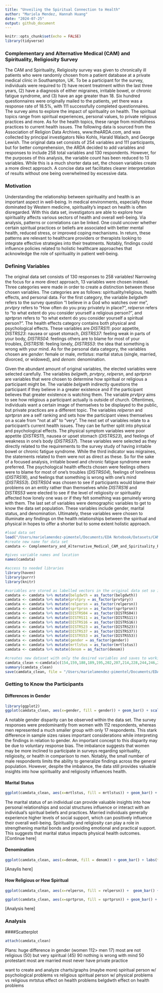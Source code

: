```yaml
---
title: "Unveiling the Spiritual Connection to Health"
author: "Mariela Mendez, Hannah Huang"
date: "2024-07-25"
output: github_document
---
```


```r
knitr::opts_chunk$set(echo = FALSE)
library(tidyverse)
```

### Complementary and Alternative Medical (CAM) and Spirituality, Religiosity Survey
The CAM and Spirituality, Religiosity survey was given to chronically ill patients who were randomly chosen from a patient database at a private medical clinic in Southampton, UK. To be a participant for the survey, individuals were required to (1) have recent treatment within the last three years, (2) have a diagnosis of either migraines, irritable bowel, or chronic fatigue syndrome, and (3) have an age greater than 18. Six hundred questionnaires were originally mailed to the patients, yet there was a response rate of 18.5%, with 111 successfully completed questionnaires. The survey aims to explore the impact of spirituality on health. The spiritual topics range from spiritual experiences, personal values, to private religious practices and more. As for the health topics, these range from mindfulness practices to current health issues. The following data is sourced from the Association of Religion Data Archives, www.theARDA.com, and was collected by principal investigators Niko Kohls, Harald Walach, and George Lewish. The original data set consists of 254 variables and 111 participants, but for better comprehension, the ARDA decided to add variables and responses to include 258 total variables and 130 respondents. However, for the purposes of this analysis, the variable count has been reduced to 13 variables. While this is a much shorter data set, the chosen variables create a more direct approach. A concise data set facilitates clearer interpretation of results without one being overwhelmed by excessive data. 

### Motivation
Understanding the relationship between spirituality and health is an important aspect in well-being. In medical environments, especially those dominated by Western medicine, spirituality's impact on health is often disregarded. With this data set, investigators are able to explore how spirituality affects various sectors of health and overall well-being. Via analysis, patterns or correlations can be linked. One could uncover whether certain spiritual practices or beliefs are associated with better mental health, reduced stress, or improved coping mechanisms. In return, these patterns are relevant to healthcare providers or therapists looking to integrate effective strategies into their treatments. Notably, findings could influence policies related to holistic healthcare approaches that acknowledge the role of spirituality in patient well-being.

<!-- ```{r}
nrow(camdata)
ncol(camdata)
# Our data set consists of 130 responses to 258 variables!
``` -->

### Defining Variables
The original data set consists of 130 responses to 258 variables! Narrowing the focus for a more direct approach, 13 variables were chosen instead. Three categories were made in order to create a distinction between these chosen variables. The categories are as follows: spirituality/religious, health effects, and personal data. For the first category, the variable *belgdwth* refers to the survey question "I believe in a God who watches over me", *prvtpry* refers to "How often do you pray privately in place?", *relpersn* refers to "to what extent do you consider yourself a religious person?", and *sprtprsn* refers to "to what extent do you consider yourself a spiritual person?". The health effects category contains both physical and psychological effects. These variables are *DISTRS11*: poor appetite, *DISTRS23*: nausea or upset stomach, *DISTRS37*: feeling weak in parts of your body, *DISTRS04*: feelings others are to blame for most of your troubles, *DISTRS16*: feeling lonely, *DISTRS53*: the idea that something is wrong with your mind. As for the personal data category, the variables chosen are *gender*: female or male, *mrtlstus*: marital status (single, married, divorced,  or widowed), and *denom*: denomination. 

Given the abundant amount of original variables, the elected variables were selected carefully. The variables *belgwth*, *prvtpry*, *relpersn*, and *sprtprsn* are variables that were chosen to determine how spiritual or religious a participant might be. The variable *belgwth* indirectly questions the participant if they believe in a greater existence and if the participant believes that greater existence is watching them. The variable *prvtpry* aims to see how religious a participant actually is outside of church. Oftentimes, individuals want a certain image of themselves to be displayed to the public, but private practices are a different topic. The variables *relpersn* and *sprtprsn* are a self ranking and sets how the participant views themselves on a scale from "not at all" to "very". The next set of variables relate to a participant's current health issues. They can be further split into physical and psychological effects. The physical symptom variables were poor appetite (*DISTRS11*), nausea or upset stomach (*DISTRS23*), and feelings of weakness in one's body (*DISTRS37*). These variables were selected as they directly related to the requirements to the survey study of having irritable bowel or chronic fatigue syndrome. While the third indicator was migraines, the statements related to them were not as direct as these. So for the sake of a focused analysis, irritable bowel and chronic fatigue syndrome were preferred. The psychological health effects chosen were feelings others were to blame for most of one's troubles (*DISTRS04*), feelings of loneliness (*DISTRS16*), and feelings that something is wrong with one's mind (*DISTRS53*). *DISTRS04* was chosen to see if participants would blame their problems on an entity rather than themselves while *DISTRS16* and *DISTRS53* were elected to see if the level of religiosity or spirituality affected how lonely one was or if they felt something was genuinely wrong with them. The last set of variables were demographic variables to get to know the data set population. These variables include gender, marital status, and denomination. Ultimately, these variables were chosen to illuminate any findings on the health relationships between the spiritual and physical in hopes to offer a shorter but to some extent holistic approach. 

```r
#load data set
load("/Users/marielamendez-pimentel/Documents/EDA Notebook/Datasets/CAM Original Dataset.RData")
#create new name for data set
camdata <- Complementary_and_Alternative_Medical_CAM_and_Spirituality_Religiosity_Survey
```

```r
#gives variable names and location
names(camdata) 

#access to needed libraries
library(haven)
library(purrr)
library(knitr)

#variables are stored as labelled vectors in the original data set so it must be converted to a regular vector so commands like summary apply to the variable
camdata <- camdata %>% mutate(belgdwth = as_factor(belgdwth))
camdata <- camdata %>% mutate(prvtpry = as_factor(prvtpry)) 
camdata <- camdata %>% mutate(relpersn = as_factor(relpersn))
camdata <- camdata %>% mutate(sprtprsn = as_factor(sprtprsn))
camdata <- camdata %>% mutate(DISTRS04 = as_factor(DISTRS04))
camdata <- camdata %>% mutate(DISTRS11 = as_factor(DISTRS11))
camdata <- camdata %>% mutate(DISTRS16 = as_factor(DISTRS16))
camdata <- camdata %>% mutate(DISTRS23 = as_factor(DISTRS23))
camdata <- camdata %>% mutate(DISTRS37 = as_factor(DISTRS37))
camdata <- camdata %>% mutate(DISTRS53 = as_factor(DISTRS53))
camdata <- camdata %>% mutate(gender = as_factor(gender)) 
camdata <- camdata %>% mutate(mrtlstus = as_factor(mrtlstus))
camdata <- camdata %>% mutate(denom = as_factor(denom)) 
``` 

```r
#creates new dataset with only the desired variables and saves to working project
camdata_clean <-camdata[c(154,159,188,189,195,202,207,214,228,244,246,247,250)]
summary(camdata_clean)
save(camdata_clean, file = "/Users/marielamendez-pimentel/Documents/EDA Notebook/Datasets/camdata_clean.RData")
```

### Getting to Know the Participants
#### Differences in Gender
```r
library(ggplot2)
ggplot(camdata_clean, aes(x=gender, fill = gender)) + geom_bar() + scale_fill_manual(values = c("blue4", "darkred")) + labs(title = "Gender", x="Gender", y="Count")
```

A notable gender disparity can be observed within the data set. The survey responses were predominantly from women with 112 respondents, whereas men represented a much smaller group with only 17 respondents. This stark difference in sample sizes raises important considerations while interpreting the findings in relation to gender. An important concept to this disparity may be due to voluntary response bias. The imbalance suggests that women may be more inclined to participate in surveys regarding spirituality, religiosity, or health in comparison to men. Notably, the small number of male respondents limits the ability to generalize findings across the general population. However, despite the imbalance, the data still provides valuable insights into how spirituality and religiosity influences health.

#### Marital Status
```r
ggplot(camdata_clean, aes(x=mrtlstus, fill = mrtlstus)) + geom_bar() + scale_fill_manual(values = c("chartreuse3", "cornflowerblue", "brown", "aquamarine3")) + labs(title = "Marital Status", x = "Status", y = "Count" )
```

The marital status of an individual can provide valuable insights into how personal relationships and social structures influence or interact with an individual's spiritual beliefs and practices. Married individuals generally experience higher levels of social support, which can positively influence their overall well-being. Spirituality and religiosity can play a role in strengthening marital bonds and providing emotional and practical support. This suggests that marital status impacts physical health outcomes. [Continue here] 

#### Denomination
```r
ggplot(camdata_clean, aes(x=denom, fill = denom)) + geom_bar() + labs(title = "Religious Denomination", x = "Denomination", y = "Count" ) + theme(axis.text.x.bottom = element_text(angle = 45, hjust = 0.9))
```

[Anaylis here]

#### How Religious or How Spiritual
```r
ggplot(camdata_clean, aes(x=relpersn, fill = relpersn)) +  geom_bar() + scale_fill_manual(values = c("cadetblue2", "burlywood2", "brown2", "coral2")) + labs(title = "Religious Level", x = "Level of Religiousity", y = "Count") + theme(axis.text.x.bottom = element_text(size = 7.75))

ggplot(camdata_clean, aes(x=sprtprsn, fill = sprtprsn)) + geom_bar() + scale_fill_manual(values = c("cadetblue2", "burlywood2", "brown2", "coral2")) + labs(title = "Spiritual Level", x = "Level of Spirituality", y = "Count") + theme(axis.text.x.bottom = element_text(size = 7.75))
```

[Analysis here]

### Analysis

####Scatterplot
```r
attach(camdata_clean)
```


Plans: huge difference in gender (women 112> men 17)
most are not religious (50) but very spiritual (45)
90 nothing is wrong with mind
50 protestant
most are married
most never have private practice

want to create and analyze charts/graphs (maybe more)
spiritual person w/ psychological problems vs religious
spiritual person w/ physical problems vs religious
mrtstus effect on health problems 
belgdwth effect on health problems

